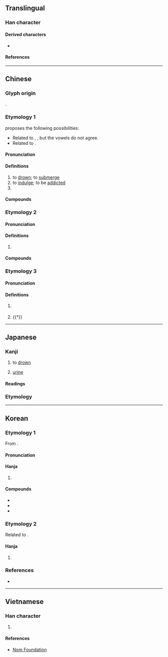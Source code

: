 {{also|尿}}
{{character info}}
{{character info|0xf9ec}}
==Translingual==

===Han character===
{{Han char|rn=85|rad=水|as=10|sn=13|four=37127|canj=ENMM|ids=⿰氵弱}}

====Derived characters====
* {{l|mul|[[𡀡]], [[𡣄]], [[𦡥]], [[𬉪]]}}

====References====
{{Han ref|kx=0641.110|dkj=17990|dj=1048.170|hdz=31710.070|uh=6EBA}}
{{Han ref|uh=F9EC}}

----

==Chinese==

===Glyph origin===
{{Han etym}}
{{Han compound|水|alt1=氵|t1=water|弱|ls=psc|c1=s|c2=p}}.

===Etymology 1===
{{zh-forms|alt=㲻,氼}}
{{zh-ref|Schuessler (2007)}} proposes the following possibilities:
* Related to {{cog|my|နစ်||to sink; to drown}}, {{cog|my|နှစ်||to immerse}}, but the vowels do not agree.
* Related to {{cog|my|နှိုက်း||to penetrate; to put one's hand into}}.

====Pronunciation====
{{zh-pron
|m=nì
|m-s=
|c=nik6,nik1
|c-t=
|g=
|h=pfs=ni̍t
|j=
|mb=
|md=
|mn=xm,zz,tw:le̍k/qz:lia̍k
|mn-t=nêg8
|w=
|x=
|mc=2
|oc=1,2
|cat=v,pn
}}

====Definitions====
{{zh-hanzi}}

# to [[drown]]; to [[submerge]]
# to [[indulge]]; to be [[addicted]]
# {{surname|zh}}

====Compounds====
{{zh-der|溺嬰|網路沉溺症|飢溺為懷|人溺己溺|惑溺|己飢己溺|大水沖溺|拯溺扶危|溺死|溺愛|拯溺救焚|救焚拯溺|拯溺|沒溺|溺信|溺職|拯溺濟危|沉溺|溺斃|焚溺|溺途|溺谷|溺志|扶危拯溺|沮溺|授手援溺|溺水|援溺振渴|拯危扶溺|桀溺|見溺不救|陷溺|鍾溺|耽溺|遇溺|溺亡}}

===Etymology 2===
{{zh-forms}}

====Pronunciation====
{{zh-pron
|m=niào
|c=niu6
|dial=n
|oc=2,n
|cat=n,v
}}

====Definitions====
{{zh-hanzi}}

# {{zh-alt-form|尿|[[urine]]; to [[urinate]]}}

====Compounds====
{{zh-der|屎溺|便溺|溺窩子|溲溺|撒溺|溺器|貓溺|道在屎溺|阿金溺銀}}

===Etymology 3===
{{zh-forms}}

====Pronunciation====
{{zh-pron
|m=ruò
|dial=n
|mc=1
|oc=n,1
|cat=pn,a
}}

====Definitions====
{{zh-hanzi}}

# {{zh-hg}} {{zh-alt-form|弱|name of a river}}
# {{†}} {{zh-alt-form|弱|weak}}

----

==Japanese==

===Kanji===
{{ja-kanji|grade=|rs=水10}}

# to [[drown]]
# {{lb|ja|sort=にょう|rare}} [[urine]]

====Readings====
{{ja-readings
|goon=にゃく,にょう<ねう
|kanon=でき,じょう<でう
|kun=おぼ-れる, いばり-
}}

===Etymology===
{{ja-kanjitab|yomi=goon|にょう}}
{{ja-see|尿}}

----

==Korean==

===Etymology 1===
From {{der|ko|ltc|-}} {{ltc-l|溺|id=2}}.

{{collapse|
* {{hanja-dongguk|녁〮|nyék}}
* {{hanja-hunmong|닉|nik|雜語#하35B}}
* {{hanja-sinjeung|릭|lik}}
|Historical readings
|bg=#FFFFFF}}

====Pronunciation====
{{ko-hanja-pron|닉|익}}

====Hanja====
{{ko-hanja-search}}
{{ko-hanja|빠지다|빠질|닉||익}}

# {{hanja form of|[[닉]]/[[익]]|[[drown]]}}

====Compounds====
{{der-top3|Compounds}}
* {{ko-l|탐닉|耽溺}}
* {{ko-l|익사|[[drown]]|溺死}}
* {{ko-l|몰닉|沒溺}}
{{der-bottom}}

===Etymology 2===
Related to {{cog|ltc|-}} {{ltc-l|尿}}.

====Hanja====
{{ko-hanja|오줌|뇨||요}}

# {{alt form|ko|尿||{{hanja form of|[[뇨]]/[[요]]|[[urine]]}}}}

===References===
* {{R:hanjadoc|6250}}

----

==Vietnamese==

===Han character===
{{vi-readings|rs=水10|reading=nịch, niệu, nịu}}

# {{rfdef|vi|sort=水10}}

====References====
*[http://nomfoundation.org/common/nom_details.php?codepoint=6eba Nom Foundation]